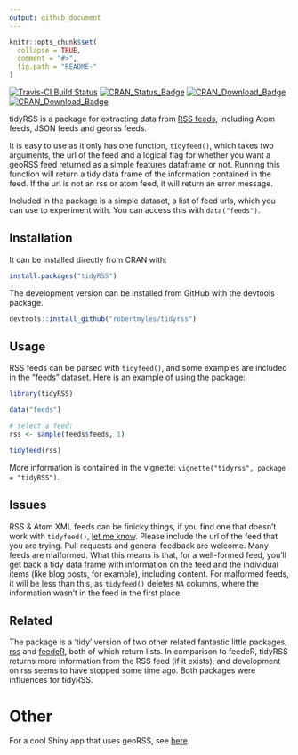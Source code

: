 ```yaml
---
output: github_document
---
```


<!-- README.md is generated from README.Rmd. Please edit that file -->

```r
knitr::opts_chunk$set(
  collapse = TRUE,
  comment = "#>",
  fig.path = "README-"
)
```

[![Travis-CI Build Status](https://travis-ci.org/RobertMyles/tidyRSS.svg?branch=master)](https://travis-ci.org/RobertMyles/tidyRSS)
[![CRAN_Status_Badge](https://www.r-pkg.org/badges/version/tidyRSS)](https://cran.r-project.org/package=tidyRSS)
[![CRAN_Download_Badge](http://cranlogs.r-pkg.org/badges/tidyRSS)](https://CRAN.R-project.org/package=tidyRSS)
[![CRAN_Download_Badge](http://cranlogs.r-pkg.org/badges/grand-total/tidyRSS)](https://CRAN.R-project.org/package=tidyRSS)

tidyRSS is a package for extracting data from [RSS feeds](https://en.wikipedia.org/wiki/RSS), including Atom feeds, JSON feeds and georss feeds.

It is easy to use as it only has one function, `tidyfeed()`, which takes two arguments, the url of the feed and a logical flag for whether you want a geoRSS feed returned as a simple features dataframe or not. Running this function will return a tidy data frame of the information contained in the feed. If the url is not an rss or atom feed, it will return an error message.

Included in the package is a simple dataset, a list of feed urls, which you can use to experiment with. You can access this with `data("feeds")`.   

## Installation

It can be installed directly from CRAN with: 

```r

install.packages("tidyRSS")

```


The development version can be installed from GitHub with the devtools package. 

```r

devtools::install_github("robertmyles/tidyrss")

```



## Usage 

RSS feeds can be parsed with `tidyfeed()`, and some examples are included in the "feeds" dataset. Here is an example of using the package:   

```r
library(tidyRSS)

data("feeds")

# select a feed:
rss <- sample(feeds$feeds, 1)

tidyfeed(rss)

```

More information is contained in the vignette: `vignette("tidyrss", package = "tidyRSS")`. 


## Issues 

RSS & Atom XML feeds can be finicky things, if you find one that doesn't work with `tidyfeed()`, [let me know](https://github.com/robertmyles/tidyrss/issues). Please include the url of the feed that you are trying. Pull requests and general feedback are welcome. Many feeds are malformed. What this means is that, for a well-formed feed, you'll get back a tidy data frame with information on the feed and the individual items (like blog posts, for example), including content. For malformed feeds, it will be less than this, as `tidyfeed()` deletes `NA` columns, where the information wasn't in the feed in the first place.  

## Related  

The package is a 'tidy' version of two other related fantastic little packages, [rss](https://github.com/noahhl/r-does-rss) and [feedeR](https://github.com/DataWookie/feedeR), both of which return lists. In comparison to feedeR, tidyRSS returns more information from the RSS feed (if it exists), and development on rss seems to have stopped some time ago. Both packages were influences for tidyRSS.  

# Other 
For a cool Shiny app that uses geoRSS, see [here](https://geospatialtraining.shinyapps.io/wildfireapp/).
